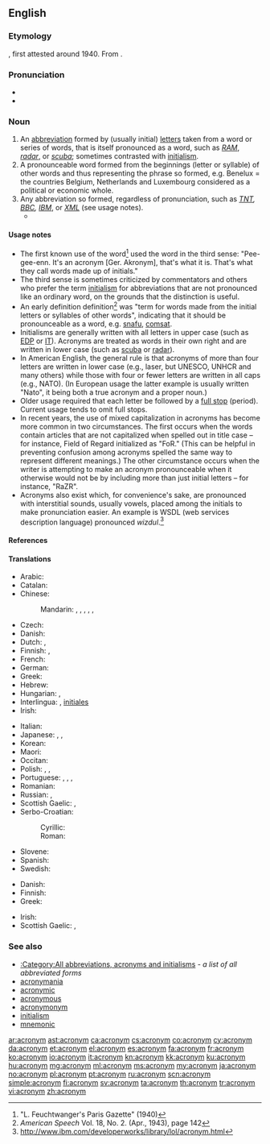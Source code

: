 ==English==

{{wikipedia}}

===Etymology===
{{confix|acro|onym|lang=en}}, first attested around 1940. <!--{{term|acro-|lang=en}} means "tip end, beginning" and {{term|-onym|lang=en}} means "name". The term was modelled after {{term|homonym}} and {{term|synonym}}, and the parts are ultimately derived from {{etyl|grc}} {{term|ἄκρος|sc=polytonic|tr=akros||extremity}} and {{term|ὄνομα|sc=polytonic|tr=onoma||name}}.-->
From {{etyl|grc|en}} {{term|ἄκρος||tip|tr=akros|lang=grc}}.

===Pronunciation===
* {{IPA|/ˈæk.ɹə.nɪm/|lang=en}}
* {{audio|en-uk-acronym.ogg|Audio (UK)|lang=en}}

===Noun===
{{en-noun}}

# An [[abbreviation]] formed by (usually initial) [[letters]] taken from a word or series of words, that is itself pronounced as a word, such as ''[[RAM]]'', ''[[radar]]'', or ''[[scuba]]''; sometimes contrasted with [[initialism]].
# A pronounceable word formed from the beginnings (letter or syllable) of other words and thus representing the phrase so formed, e.g. Benelux = the countries Belgium, Netherlands and Luxembourg considered as a political or economic whole.
# Any abbreviation so formed, regardless of pronunciation, such as ''[[TNT]], [[BBC]], [[IBM]]'', or ''[[XML]]'' (see usage notes).
#* {{quote-magazine|date=2013-07-19|author={{w|Timothy Garton Ash}}
|volume=189|issue=6|page=18|magazine={{w|The Guardian Weekly}}
|title=[http://www.theguardian.com/commentisfree/2013/jul/10/geopolitics-transatlantic-trade-deal Where Dr Pangloss meets Machiavelli]
|passage=Hidden behind thickets of '''acronyms''' and gorse bushes of detail, a new great game is under way across the globe. Some call it geoeconomics, but it's geopolitics too. The current power play consists of an extraordinary range of countries simultaneously sitting down to negotiate big free trade and investment agreements.}}

====Usage notes====
* The first known use of the word<ref>"L. Feuchtwanger's Paris Gazette" (1940)</ref> used the word in the third sense: "Pee-gee-enn. It's an acronym [Ger. Akronym], that's what it is. That's what they call words made up of initials." 
* The third sense is sometimes criticized by commentators and others who prefer the term [[initialism]] for abbreviations that are not pronounced like an ordinary word, on the grounds that the distinction is useful.
* An early definition definition<ref>''American Speech'' Vol. 18, No. 2. (Apr., 1943), page 142</ref> was "term for words made from the initial letters or syllables of other words", indicating that it should be pronounceable as a word, e.g. [[snafu]], [[comsat]].
* Initialisms are generally written with all letters in upper case (such as [[EDP]] or [[IT]]). Acronyms are treated as words in their own right and are written in lower case (such as [[scuba]] or [[radar]]).
* In American English, the general rule is that acronyms of more than four letters are written in lower case (e.g., laser, but UNESCO, UNHCR and many others) while those with four or fewer letters are written in all caps (e.g., NATO). (In European usage the latter example is usually written "Nato", it being both a true acronym and a proper noun.)
* Older usage required that each letter be followed by a [[full stop]] (period). Current usage tends to omit full stops.
* In recent years, the use of mixed capitalization in acronyms has become more common in two circumstances. The first occurs when the words contain articles that are not capitalized when spelled out in title case – for instance, Field of Regard initialized as "FoR." (This can be helpful in preventing confusion among acronyms spelled the same way to represent different meanings.) The other circumstance occurs when the writer is attempting to make an acronym pronounceable when it otherwise would not be by including more than just initial letters – for instance, "RaZR".
* Acronyms also exist which, for convenience's sake, are pronounced with interstitial sounds, usually vowels, placed among the initials to make pronunciation easier. An example is WSDL (web services description language) pronounced ''wizdul''.<ref>http://www.ibm.com/developerworks/library/lol/acronym.html</ref>

====References====
<references />

====Translations====
{{trans-top|word formed by initial letters}}
* Arabic: {{t+|ar|أكرونيم|m|tr=’akrūnīm}}
* Catalan: {{t+|ca|acrònim|m}}
* Chinese:
*: Mandarin: {{t+|cmn|縮寫|sc=Hani}}, {{t+|cmn|缩写|tr=suōxiě|sc=Hani}}, {{t|cmn|縮略詞|sc=Hani}}, {{t|cmn|缩略词|tr=suōlüècí|sc=Hani}}, {{t+|cmn|略語|sc=Hani}}, {{t+|cmn|略语|tr=lüèyǔ|sc=Hani}}
* Czech: {{t+|cs|akronym|m}}
* Danish: {{t+|da|akronym|n}}
* Dutch: {{t+|nl|acroniem|n}}, {{t+|nl|letterwoord|n}}
* Finnish: {{t+|fi|kirjainsana}}, {{t+|fi|akronyymi}}
* French: {{t+|fr|acronyme|m}}
* German: {{t+|de|Akronym|n}}
* Greek: {{t+|el|ακρωνύμιο|n|tr=akronýmio}}
* Hebrew: {{t+|he|ראשי תיבות|m-p|tr=rashéi teivót}}
* Hungarian: {{t+|hu|betűszó}}, {{t+|hu|mozaikszó}}
* Interlingua: {{t|ia|acronymo}}, [[initial|initiales]] <!--disputed - see discussion page-->
* Irish: {{t|ga|acrainm|m}}
{{trans-mid}}
* Italian: {{t+|it|acronimo|m}}
* Japanese: {{t+|ja|頭字語|tr=とうじご, tōjigo}}, {{t|ja|アクロニム|tr=akuronimu}}, {{t+|ja|略語|tr=りゃくご, ryakugo}}
* Korean: {{t+|ko|약어|sc=Kore}}
* Maori: {{t|mi|kupu rāpoto}}
* Occitan: {{t|oc|acronim|m}}
* Polish: {{t+|pl|akronim|m}}, {{t+|pl|skrót|m}}, {{t+|pl|skrótowiec|m}}
* Portuguese: {{t+|pt|sigla|f}}, {{t+|pt|acrônimo|m}} {{qualifier|Brazil}}, {{t+|pt|acrónimo|m}} {{qualifier|Portugal}}, {{t|pt|acrograma|m}}
* Romanian: {{t+|ro|acronim|n}}
* Russian: {{t+|ru|акроним|m|tr=akrónim}}, {{t+|ru|сокращение|n|tr=sokraščénije}}
* Scottish Gaelic: {{t|gd|acranaim|m}}, {{t|gd|geàrr-ainm|m}}
* Serbo-Croatian:
*: Cyrillic: {{t|sh|акроним|m}}
*: Roman: {{t+|sh|akronim|m}}
* Slovene: {{t+|sl|kratica|f}}
* Spanish: {{t+|es|acrónimo|m}}
* Swedish: {{t+|sv|akronym}}
{{trans-bottom}}

{{trans-top|any abbreviation formed by initial letters}}
* Danish: {{t+|da|akronym|n}}
* Finnish: {{t|fi|kirjainlyhenne}}
* Greek: {{t+|el|αρκτικόλεξο|n|tr=arktikólexo}}
{{trans-mid}}
* Irish: {{t|ga|acrainm|m}}
* Scottish Gaelic: {{t|gd|acranaim|m}}, {{t|gd|geàrr-ainm|m}}
{{trans-bottom}}

===See also===
* [[:Category:All abbreviations, acronyms and initialisms]] - ''a list of all abbreviated forms''
* [[acronymania]]
* [[acronymic]]
* [[acronymous]]
* [[acronymonym]]
* [[initialism]]
* [[mnemonic]]


[[ar:acronym]]
[[ast:acronym]]
[[ca:acronym]]
[[cs:acronym]]
[[co:acronym]]
[[cy:acronym]]
[[da:acronym]]
[[et:acronym]]
[[el:acronym]]
[[es:acronym]]
[[fa:acronym]]
[[fr:acronym]]
[[ko:acronym]]
[[io:acronym]]
[[it:acronym]]
[[kn:acronym]]
[[kk:acronym]]
[[ku:acronym]]
[[hu:acronym]]
[[mg:acronym]]
[[ml:acronym]]
[[ms:acronym]]
[[my:acronym]]
[[ja:acronym]]
[[no:acronym]]
[[pl:acronym]]
[[pt:acronym]]
[[ru:acronym]]
[[scn:acronym]]
[[simple:acronym]]
[[fi:acronym]]
[[sv:acronym]]
[[ta:acronym]]
[[th:acronym]]
[[tr:acronym]]
[[vi:acronym]]
[[zh:acronym]]